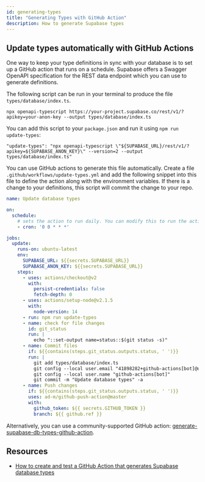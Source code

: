 ```yaml
---
id: generating-types
title: "Generating Types with GitHub Action"
description: How to generate Supabase types
---
```


## Update types automatically with GitHub Actions

One way to keep your type definitions in sync with your database is to set up a GitHub action that runs on a schedule.
Supabase offers a Swagger OpenAPI specification for the REST data endpoint which you can use to generate definitions.

The following script can be run in your terminal to produce the file `types/database/index.ts`.
```
npx openapi-typescript https://your-project.supabase.co/rest/v1/?apikey=your-anon-key --output types/database/index.ts
```

You can add this script to your `package.json` and run it using `npm run update-types`:

```
"update-types": "npx openapi-typescript \"${SUPABASE_URL}/rest/v1/?apikey=${SUPABASE_ANON_KEY}\" --version=2 --output types/database/index.ts"
```

You can use GitHub actions to generate this file automatically. Create a file `.github/workflows/update-types.yml` and add the following snippet into this file to define the action along with the environment variables. If there is a change to your definitions, this script will commit the change to your repo.

```yml
name: Update database types

on:
  schedule:
    # sets the action to run daily. You can modify this to run the action more or less frequently
    - cron: '0 0 * * *'

jobs:
  update:
    runs-on: ubuntu-latest
    env:
      SUPABASE_URL: ${{secrets.SUPABASE_URL}}
      SUPABASE_ANON_KEY: ${{secrets.SUPABASE_URL}}
    steps:
      - uses: actions/checkout@v2
        with:
          persist-credentials: false
          fetch-depth: 0
      - uses: actions/setup-node@v2.1.5
        with:
          node-version: 14
      - run: npm run update-types
      - name: check for file changes
        id: git_status
        run: |
          echo "::set-output name=status::$(git status -s)"
      - name: Commit files
        if: ${{contains(steps.git_status.outputs.status, ' ')}}
        run: |
          git add types/database/index.ts
          git config --local user.email "41898282+github-actions[bot]@users.noreply.github.com"
          git config --local user.name "github-actions[bot]"
          git commit -m "Update database types" -a
      - name: Push changes
        if: ${{contains(steps.git_status.outputs.status, ' ')}}
        uses: ad-m/github-push-action@master
        with:
          github_token: ${{ secrets.GITHUB_TOKEN }}
          branch: ${{ github.ref }}
```

Alternatively, you can use a community-supported GitHub action: [generate-supabase-db-types-github-action](https://github.com/lyqht/generate-supabase-db-types-github-action).

## Resources

- [How to create and test a GitHub Action that generates Supabase database types](https://blog.esteetey.dev/how-to-create-and-test-a-github-action-that-generates-types-from-supabase-database)